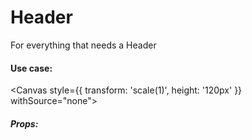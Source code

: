 <!-- documentation.mdx -->


# Header

For everything that needs a Header

#### Use case:

<Canvas style={{ transform: 'scale(1)', height: '120px' }} withSource="none">
  <Story id="header--default"/>
</Canvas>

##### Props:

<ArgsTable of={Header} />
